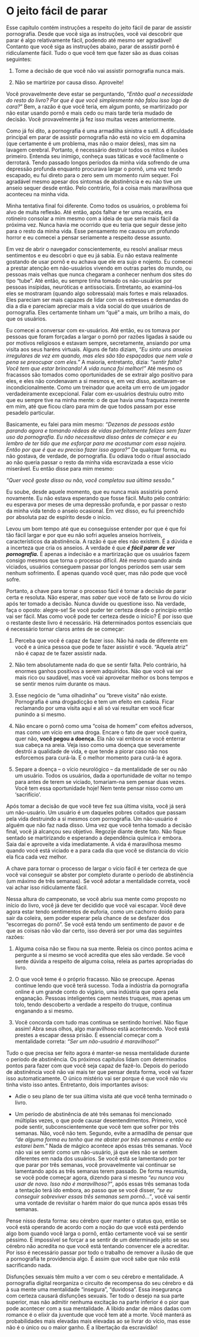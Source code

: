 # O jeito fácil de parar

Esse capítulo contém instruções a respeito do jeito fácil de parar de assistir pornografia. Desde que você siga as instruções, você vai descobrir que parar é algo relativamente fácil, podendo até mesmo ser agradável! Contanto que você siga as instruções abaixo, parar de assistir pornô é ridiculamente fácil. Tudo o que você tem que fazer são as duas coisas seguintes:

1.  Tome a decisão de que você não vai assistir pornografia nunca mais.

2.  Não se martirize por causa disso. Aproveite!

Você provavelmente deve estar se perguntando, "*Então qual a necessidade do resto do livro? Por que é que você simplesmente não falou isso logo de cara?*" Bem, a razão é que você teria, em algum ponto, se martirizado por não estar usando pornô e mais cedo ou mais tarde teria mudado de decisão. Você provavelmente já fez isso muitas vezes anteriormente.

Como já foi dito, a pornografia é uma armadilha sinistra e sutil. A dificuldade principal em parar de assistir pornografia não está no vício em dopamina (que certamente é um problema, mas não o maior deles), mas sim na lavagem cerebral. Portanto, é necessário destruir todos os mitos e ilusões primeiro. Entenda seu inimigo, conheça suas táticas e você facilmente o derrotará. Tendo passado longos períodos da minha vida sofrendo de uma depressão profunda enquanto procurava largar o pornô, uma vez tendo escapado, eu fui direto para o zero sem um momento ruim sequer. Foi agradável mesmo apesar dos sintomas de abstinência e eu não tive um anseio sequer desde então. Pelo contrário, foi a coisa mais maravilhosa que aconteceu na minha vida.

Minha tentativa final foi diferente. Como todos os usuários, o problema foi alvo de muita reflexão. Até então, após falhar e ter uma recaída, era rotineiro consolar a mim mesmo com a ideia de que seria mais fácil da próxima vez. Nunca havia me ocorrido que eu teria que seguir desse jeito para o resto da minha vida. Esse pensamento me causou um profundo horror e eu comecei a pensar seriamente a respeito desse assunto.

Em vez de abrir o navegador conscientemente, eu resolvi analisar meus sentimentos e eu descobri o que eu já sabia. Eu não estava realmente gostando de usar pornô e eu achava que ele era sujo e nojento. Eu comecei a prestar atenção em não-usuários vivendo em outras partes do mundo, ou pessoas mais velhas que nunca chegaram a conhecer nenhum dos sites do tipo "tube". Até então, eu sempre tinha tomado os não-usuários por pessoas insípidas, neuróticas e antissociais. Entretanto, ao examiná-los eles se mostraram (quando algo sobressaía) mais fortes e mais relaxados. Eles pareciam ser mais capazes de lidar com os estresses e demandas do dia a dia e pareciam apreciar mais a vida social do que usuários de pornografia. Eles certamente tinham um "quê" a mais, um brilho a mais, do que os usuários.

Eu comecei a conversar com ex-usuários. Até então, eu os tomava por pessoas que foram forçadas a largar o pornô por razões ligadas à saúde ou por motivos religiosos e estavam sempre, secretamente, ansiando por uma visita aos seus haréns virtuais. Alguns de fato diziam, *"Eu sinto uns anseios irregulares de vez em quando, mas eles são tão espaçados que nem vale a pena se preocupar com eles."* A maioria, entretanto, dizia: *"sentir falta? Você tem que estar brincando! A vida nunca foi melhor!"* Até mesmo os fracassos são tomados como oportunidades de se extrair algo positivo para eles, e eles não condenavam a si mesmos e, em vez disso, aceitavam-se incondicionalmente. Como um treinador que aceita um erro de um jogador verdadeiramente excepcional. Falar com ex-usuários destruiu outro mito que eu sempre tive na minha mente: o de que havia uma fraqueza inerente em mim, até que ficou claro para mim de que todos passam por esse pesadelo particular.

Basicamente, eu falei para mim mesmo: *"Dezenas de pessoas estão parando agora e tomando rédeas de vidas perfeitamente felizes sem fazer uso da pornografia. Eu não necessitava disso antes de começar e eu lembro de ter tido que me esforçar para me acostumar com essa nojeira. Então por que é que eu preciso fazer isso agora?"* De qualquer forma, eu não gostava, de verdade, de pornografia. Eu odiava todo o ritual associado ao não queria passar o resto da minha vida escravizada a esse vício miserável. Eu então disse para mim mesmo:

*"Quer você goste disso ou não, você completou sua última sessão."*

Eu soube, desde aquele momento, que eu nunca mais assistiria pornô novamente. Eu não estava esperando que fosse fácil. Muito pelo contrário: eu esperava por meses de uma depressão profunda, e por passar o resto da minha vida tendo o anseio ocasional. Em vez disso, eu fui preenchido por absoluta paz de espírito desde o início.

Levou um bom tempo até que eu conseguisse entender por que é que foi tão fácil largar e por que eu não sofri aqueles anseios horríveis, característicos da abstinência. A razão é que eles não existem. É a dúvida e a incerteza que cria os anseios. A verdade é que ***é fácil parar de ver pornografia.*** É apenas a indecisão e a martirização que os usuários fazem consigo mesmos que torna o processo difícil. Até mesmo quando ainda viciados, usuários conseguem passar por longos períodos sem usar sem nenhum sofrimento. É apenas quando você quer, mas não pode que você sofre.

Portanto, a chave para tornar o processo fácil é tornar a decisão de parar certa e resoluta. Não esperar, mas *saber* que você de fato se livrou do vício após ter tomado a decisão. Nunca duvide ou questione isso. Na verdade, faça o oposto: alegre-se! Se você puder ter certeza desde o princípio então vai ser fácil. Mas como você pode ter certeza desde o início? É por isso que o restante deste livro é necessário. Há determinados pontos essenciais que é necessário tornar claros antes de se começar:

1.  Perceba que você é capaz de fazer isso. Não há nada de diferente em você e a única pessoa que pode te fazer assistir é você. "Aquela atriz" não é capaz de te fazer assistir nada.

2.  Não tem absolutamente nada do que se sentir falta. Pelo contrário, há enormes ganhos positivos a serem adquiridos. Não que você vai ser mais rico ou saudável, mas você vai aproveitar melhor os bons tempos e se sentir menos ruim durante os maus.

3. Esse negócio de "uma olhadinha" ou "breve visita" não existe. Pornografia é uma drogadicção e tem um efeito em cadeia. Ficar reclamando por uma visita aqui e ali só vai resultar em você ficar punindo a si mesmo.

4. Não encare o pornô como uma "coisa de homem" com efeitos adversos, mas como um vício em uma droga. Encare o fato de quer você queira, quer não, **você pegou a doença.** Ela não vai embora se você enterrar sua cabeça na areia. Veja isso como uma doença que severamente destrói a qualidade de vida, e que tende a piorar caso não nos esforcemos para curá-la. E o melhor momento para curá-la é agora.

5.  Separe a doença -- o vício neurológico -- da mentalidade de ser ou não um usuário. Todos os usuários, dada a oportunidade de voltar no tempo para antes de terem se viciado, tomariam-na sem pensar duas vezes. Você tem essa oportunidade hoje! Nem tente pensar nisso como um 'sacrifício'.

Após tomar a decisão de que você teve fez sua última visita, você já será um não-usuário. Um usuário é um daqueles pobres coitados que passam pela vida destruindo a si mesmos com pornografia. Um não-usuário é alguém que não faz nada disso. Uma vez que você tenha tomado a decisão final, você já alcançou seu objetivo. Regozije diante deste fato. Não fique sentado se martirizando e esperando a dependência química ir embora. Saia daí e aproveite a vida imediatamente. A vida é maravilhosa mesmo quando você está viciado e a para cada dia que você se distancia do vício ela fica cada vez melhor.

A chave para tornar o processo de largar o vício fácil é ter certeza de que você vai conseguir se abster por completo durante o período de abstinência (um máximo de três semanas). Se você adotar a mentalidade correta, você vai achar isso ridiculamente fácil.

Nessa altura do campeonato, se você abriu sua mente como proposto no início do livro, você já deve ter decidido que você vai escapar. Você deve agora estar tendo sentimentos de euforia, como um cachorro doido para sair da coleira, sem poder esperar pela chance de se desfazer dos "escorregas do pornô". Se você está tendo um sentimento de pavor e de que as coisas não vão dar certo, isso deverá ser por uma das seguintes razões:

1.  Alguma coisa não se fixou na sua mente. Releia os cinco pontos acima e pergunte a si mesmo se você acredita que eles são verdade. Se você sente dúvida a respeito de alguma coisa, releia as partes apropriadas do livro.

2.  O que você teme é o próprio fracasso. Não se preocupe. Apenas continue lendo que você terá sucesso. Toda a indústria da pornografia online é um grande conto do vigário, uma indústria que opera pela enganação. Pessoas inteligentes caem nestes truques, mas apenas um tolo, tendo descoberto a verdade a respeito do truque, continua enganando a si mesmo.

3.  Você concorda com tudo mas continua se sentindo horrível. Não fique assim! Abra seus olhos, algo maravilhoso está acontecendo. Você está prestes a escapar dessa prisão. É essencial começar com a mentalidade correta: *"Ser um não-usuário é maravilhoso!"*


Tudo o que precisa ser feito agora é manter-se nessa mentalidade durante o período de abstinência. Os próximos capítulos lidam com determinados pontos para fazer com que você seja capaz de fazê-lo. Depois do período de abstinência você não vai mais ter que pensar desta forma, você vai fazer isso automaticamente. O único mistério vai ser porque é que você não viu tinha visto isso antes. Entretanto, dois importantes avisos:

-   Adie o seu plano de ter sua última visita até que você tenha terminado o livro.

-   Um período de abstinência de até três semanas foi mencionado múltiplas vezes, o que pode causar desentendimentos. Primeiro, você pode sentir, subconscientemente que você tem que sofrer por três semanas. Não, você não tem. Segundo, evite a armadilha de pensar que *"de alguma forma eu tenho que me abster por três semanas e então eu estarei bem."* Nada de mágico acontece após essas três semanas. Você não vai se sentir como um não-usuário, já que eles não se sentem diferentes em nada dos usuários. Se você está se lamentando por ter que parar por três semanas, você provavelmente vai continuar se lamentando após as três semanas terem passado. De forma resumida, se você pode começar agora, dizendo para si mesmo *"eu nunca vou usar de novo. Isso näo é maravilhoso?"*, após essas três semanas toda a tentação terá ido embora, ao passo que se você disser, *"se eu conseguir sobreviver essas três semanas sem pornô..."*, você vai sentir uma vontade de revisitar o harém maior do que nunca após essas três semanas.

Pense nisso desta forma: seu cérebro quer manter o status quo, então se você está operando de acordo com a noção do que você está perdendo algo bom quando você larga o pornô, então certamente você vai se sentir péssimo. É impossível se forçar a se sentir de um determinado jeito se seu cérebro não acredita no que você está tentando convencer ele a acreditar. Por isso é necessário passar por todo o trabalho de remover a ilusão de que a pornografia te providencia algo. É assim que você sabe que não está sacrificando nada.

Disfunções sexuais têm muito a ver com o seu cérebro e mentalidade. A pornografia digital reorganiza o circuito de recompensa do seu cérebro e dá à sua mente uma mentalidade "insegura", "duvidosa". Essa insegurança com certeza causará disfunções sexuais. Ter todo o desejo na sua parte superior, mas não admitir nenhuma excitação na parte inferior é o pior que pode acontecer com a sua mentalidade. A libido andar de mãos dadas com romance é o elixir da juventude que você tem até a morte. Você manterá as probabilidades mais elevadas mais elevadas ao se livrar do vício, mas esse não é o único ou o maior ganho. É a libertação da escravidão!